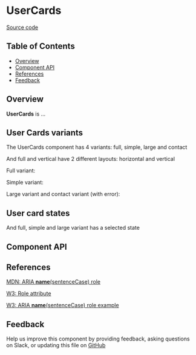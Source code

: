 
# **UserCards**

[Source code](https://github.com/leemonade/bubbles/tree/main/packages/components/informative/UserCards)

## Table of Contents

<!-- START doctoc generated TOC please keep comment here to allow auto update -->
<!-- DON'T EDIT THIS SECTION, INSTEAD RE-RUN doctoc TO UPDATE -->

- [Overview](#overview)
- [Component API](#component-api)
- [References](#references)
- [Feedback](#feedback)

## Overview

**UserCards** is ...

<ThemeProvider>

</ThemeProvider>

## User Cards variants

The UserCards component has 4 variants: full, simple, large and contact

And full and vertical have 2 different layouts: horizontal and vertical

Full variant:

<ThemeProvider>
  <Group position={'apart'}>
    <UserCards user={stories.user} />
    <UserCards user={stories.user} layout={'vertical'} />
  </Group>
</ThemeProvider>

Simple variant:

<ThemeProvider>
  <Group position={'apart'}>
    <UserCards user={stories.user} variant={'simple'} />
    <UserCards user={stories.user} variant={'simple'} layout={'vertical'} />
  </Group>
</ThemeProvider>

Large variant and contact variant (with error):

<ThemeProvider>
  <Group position={'apart'}>
    <UserCards user={stories.user} variant={'large'} />
    <UserCards user={stories.user} variant={'contact'} error={'Contact already added'} />
  </Group>
</ThemeProvider>

## User card states

And full, simple and large variant has a selected state

<ThemeProvider>
  <Group>
    <UserCards user={stories.user} variant={'large'} selected />
    <UserCards user={stories.user} selected />
    <UserCards user={stories.user} variant={'simple'} selected />
  </Group>
</ThemeProvider>

## Component API

<Preview>
  <Story id="organisms-informative-usercards--playground" />
</Preview>

<Props of={UserCards} />

## References

[MDN: ARIA **name**(sentenceCase) role](https://developer.mozilla.org/en-US/docs/Web/Accessibility/ARIA/Roles/user-cards_role)

[W3: Role attribute](https://www.w3.org/WAI/PF/HTML/wiki/RoleAttribute)

[W3: ARIA **name**(sentenceCase) role example](https://www.w3.org/TR/2016/WD-wai-aria-practices-1.1-20160317/examples/user-cards/user-cards.html)

## Feedback

Help us improve this component by providing feedback, asking questions on Slack, or updating this file on
[GitHub](https://github.com/leemonade/bubbles/edit/main/packages/components/informative/UserCards.mdx)
